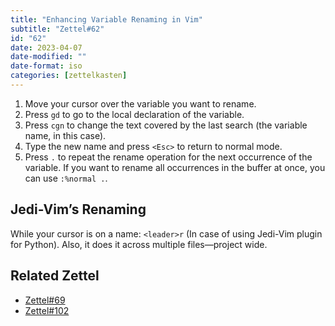 ```yaml
---
title: "Enhancing Variable Renaming in Vim"
subtitle: "Zettel#62"
id: "62"
date: 2023-04-07
date-modified: ""
date-format: iso
categories: [zettelkasten]
---
```

1. Move your cursor over the variable you want to rename.
2. Press `gd` to go to the local declaration of the variable.
3. Press `cgn` to change the text covered by the last search (the variable name, in this case).
4. Type the new name and press `<Esc>` to return to normal mode.
5. Press `.` to repeat the rename operation for the next occurrence of the variable. If you want to rename all occurrences in the buffer at once, you can use `:%normal .`.

## Jedi-Vim's Renaming

While your cursor is on a name: `<leader>r` (In case of using Jedi-Vim plugin for Python). Also, it does it across multiple files—project wide.

## Related Zettel

* [Zettel#69](/zettel/69)
* [Zettel#102](/zettel/102)
